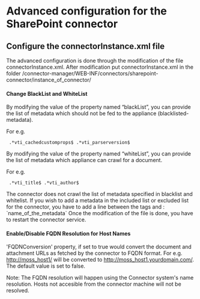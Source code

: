 =Advanced configuration for the SharePoint connector=
== Configure the connectorInstance.xml file ==
 
The advanced configuration is done through the modification of the file connectorInstance.xml. After modification put connectorInstance.xml in the folder /connector-manager/WEB-INF/connectors/sharepoint-connector/instance_of_connector/ 

 
==== Change BlackList and WhiteList ====
 
By modifying the value of the property named “blackList”, you can provide the list of metadata which should not be fed to the appliance (blacklisted-metadata).

For e.g. 
  .*vti_cachedcustomprops$ .*vti_parserversion$   
By modifying the value of the property named “whiteList”, you can provide the list of metadata which appliance can crawl for a document.

For e.g.     
  .*vti_title$ .*vti_author$   
The connector does not crawl the list of metadata specified in blacklist and whitelist. 
If you wish to add a metadata in the included list or excluded list for the connector, you have to add a line between the tags and : `name_of_the_metadata` 
Once the modification of the file is done, you have to restart the connector service. 

   
 
==== Enable/Disable FQDN Resolution for Host Names====
 
'FQDNConversion' property, if set to true would convert the document and attachment URLs as fetched by the connector to FQDN format. 
For e.g. [[http://moss_host1/]]  will be converted to [[http://moss_host1.yourdomain.com/]]. 
The default value is set to false.

Note: The FQDN resolution will happen using the Connector system's name resolution. Hosts not accesible from the connector machine will not be resolved.